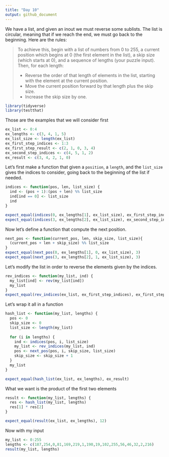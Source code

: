 ```yaml
---
title: "Day 10"
output: github_document
---
```


We have a list, and given an inout we must reverse some sublists. The list is circular, meaning that if we reach the end, we must go back to the beginning.
Here are the rules:

>To achieve this, begin with a list of numbers from 0 to 255, a current position which begins at 0 (the first element in the list), a skip size (which starts at 0), and a sequence of lengths (your puzzle input). Then, for each length:
>
> *   Reverse the order of that length of elements in the list, starting with the element at the current position.
> *    Move the current position forward by that length plus the skip size.
> *    Increase the skip size by one.

```r
library(tidyverse)
library(testthat)
```

Those are the examples that we will consider first

```r
ex_list <- 0:4
ex_lengths <- c(3, 4, 1, 5)
ex_list_size <- length(ex_list)
ex_first_step_indices <- 1:3
ex_first_step_result <- c(2, 1, 0, 3, 4)
ex_second_step_indices <- c(4, 5, 1, 2)
ex_result <- c(3, 4, 2, 1, 0)
```


Let's first make a function that given a `position`, a `length`, and the `list_size` gives the indices to consider, going back to the beginning of the list if needed.

```r
indices <- function(pos, len, list_size) {
  ind <- (pos + 1):(pos + len) %% list_size
  ind[ind == 0] <- list_size
  ind
}

expect_equal(indices(0, ex_lengths[1], ex_list_size), ex_first_step_indices)
expect_equal(indices(3, ex_lengths[2], ex_list_size), ex_second_step_indices)
```

Now let's define a function that compute the next position.
```r
next_pos <- function(current_pos, len, skip_size, list_size){
  (current_pos + len + skip_size) %% list_size
}
expect_equal(next_pos(0, ex_lengths[1], 0, ex_list_size), 3)
expect_equal(next_pos(3, ex_lengths[2], 1, ex_list_size), 3)
```

Let's modify the list in order to reverse the elements given by the indices.
```r
rev_indices <- function(my_list, ind) {
  my_list[ind] <- rev(my_list[ind])
  my_list
}
expect_equal(rev_indices(ex_list, ex_first_step_indices), ex_first_step_result)
```

Let's wrap it all in a function
```r
hash_list <- function(my_list, lengths) {
  pos <- 0
  skip_size <- 0
  list_size <- length(my_list)
  
  for (i in lengths) {
    ind <- indices(pos, i, list_size)
    my_list <- rev_indices(my_list, ind)
    pos <- next_pos(pos, i, skip_size, list_size)
    skip_size <- skip_size + 1    
  }
  my_list
}

expect_equal(hash_list(ex_list, ex_lengths), ex_result)
```

What we want is the product of the first two elements
```r
result <- function(my_list, lengths) {
  res <- hash_list(my_list, lengths)
  res[1] * res[2]
}

expect_equal(result(ex_list, ex_lengths), 12)
```


Now with my input
```r
my_list <- 0:255
lengths <- c(187,254,0,81,169,219,1,190,19,102,255,56,46,32,2,216)
result(my_list, lengths)
```

